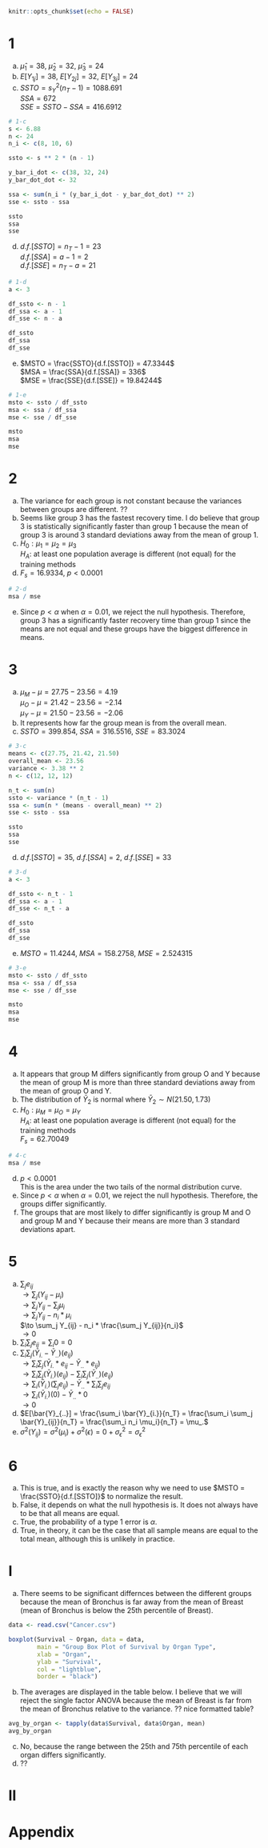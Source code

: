 ```r
knitr::opts_chunk$set(echo = FALSE)
```

# 1
a. $\hat{\mu}_1 = 38$, $\hat{\mu}_2 = 32$, $\hat{\mu}_3 = 24$
b. $E[Y_{1j}] = 38$, $E[Y_{2j}] = 32$, $E[Y_{3j}] = 24$
c. $SSTO = s^2_Y (n_T - 1) = 1088.691$
<br> $SSA = 672$
<br> $SSE = SSTO - SSA = 416.6912$
```r

# 1-c
s <- 6.88
n <- 24
n_i <- c(8, 10, 6)

ssto <- s ** 2 * (n - 1)

y_bar_i_dot <- c(38, 32, 24)
y_bar_dot_dot <- 32

ssa <- sum(n_i * (y_bar_i_dot - y_bar_dot_dot) ** 2)
sse <- ssto - ssa

ssto
ssa
sse
```
d. $d.f.[SSTO] = n_T - 1 = 23$
<br> $d.f.[SSA] = a - 1 = 2$
<br> $d.f.[SSE] = n_T - a = 21$
```r

# 1-d
a <- 3

df_ssto <- n - 1
df_ssa <- a - 1
df_sse <- n - a

df_ssto
df_ssa
df_sse
```
e. $MSTO = \frac{SSTO}{d.f.[SSTO]} = 47.3344$
<br> $MSA = \frac{SSA}{d.f.[SSA]} = 336$
<br> $MSE = \frac{SSE}{d.f.[SSE]} = 19.84244$
```r

# 1-e
msto <- ssto / df_ssto
msa <- ssa / df_ssa
mse <- sse / df_sse

msto
msa
mse
```

# 2
a. The variance for each group is not constant because the variances between groups are different. ??
b. Seems like group 3 has the fastest recovery time. I do believe that group 3 is statistically significantly faster than group 1 because the mean of group 3 is around 3 standard deviations away from the mean of group 1.
c. $H_0: \mu_1 = \mu_2 = \mu_3$
<br> $H_A:$ at least one population average is different (not equal) for the training methods
d. $F_s = 16.9334$, $p < 0.0001$
```r

# 2-d
msa / mse
```
e. Since $p < \alpha$ when $\alpha = 0.01$, we reject the null hypothesis. Therefore, group 3 has a significantly faster recovery time than group 1 since the means are not equal and these groups have the biggest difference in means.

# 3
a. $\mu_M - \mu = 27.75 - 23.56 = 4.19$
<br> $\mu_O - \mu = 21.42 - 23.56 = -2.14$
<br> $\mu_Y - \mu = 21.50 - 23.56 = -2.06$
b. It represents how far the group mean is from the overall mean.
c. $SSTO = 399.854$, $SSA = 316.5516$, $SSE = 83.3024$
```r

# 3-c
means <- c(27.75, 21.42, 21.50)
overall_mean <- 23.56
variance <- 3.38 ** 2
n <- c(12, 12, 12)

n_t <- sum(n)
ssto <- variance * (n_t - 1)
ssa <- sum(n * (means - overall_mean) ** 2)
sse <- ssto - ssa

ssto
ssa
sse
```
d. $d.f.[SSTO] = 35$, $d.f.[SSA] = 2$, $d.f.[SSE] = 33$
```r

# 3-d
a <- 3

df_ssto <- n_t - 1
df_ssa <- a - 1
df_sse <- n_t - a

df_ssto
df_ssa
df_sse
```
e. $MSTO = 11.4244$, $MSA = 158.2758$, $MSE = 2.524315$
```r

# 3-e
msto <- ssto / df_ssto
msa <- ssa / df_ssa
mse <- sse / df_sse

msto
msa
mse
```

# 4
a. It appears that group M differs significantly from group O and Y because the mean of group M is more than three standard deviations away from the mean of group O and Y.
b. The distribution of $\bar{Y}_2$ is normal where $\bar{Y}_2 \sim N(21.50, 1.73)$
c. $H_0: \mu_M = \mu_O = \mu_Y$
<br> $H_A:$ at least one population average is different (not equal) for the training methods
<br> $F_s = 62.70049$
```r

# 4-c
msa / mse
```
d. $p < 0.0001$
<br> This is the area under the two tails of the normal distribution curve.
e. Since $p < \alpha$ when $\alpha = 0.01$, we reject the null hypothesis. Therefore, the groups differ significantly.
f. The groups that are most likely to differ significantly is group M and O and group M and Y because their means are more than 3 standard deviations apart.  

# 5
a. $\sum_j e_{ij}$
<br> $\to \sum_j (Y_{ij} - \mu_i)$
<br> $\to \sum_j Y_{ij} - \sum_j \mu_i$
<br> $\to \sum_j Y_{ij} - n_i * \mu_i$
<br> $\to \sum_j Y_{ij} - n_i * \frac{\sum_j Y_{ij}}{n_i}$
<br> $\to 0$
b. $\sum_i \sum_j e_{ij} = \sum_i 0 = 0$
c. $\sum_i \sum_j (\bar{Y}_{i.} - \bar{Y}_{..})(e_{ij})$
<br> $\to \sum_i \sum_j (\bar{Y}_{i.} * e_{ij} - \bar{Y}_{..} * e_{ij})$
<br> $\to \sum_i \sum_j (\bar{Y}_{i.})(e_{ij}) - \sum_i \sum_j (\bar{Y}_{..})(e_{ij})$
<br> $\to \sum_i (\bar{Y}_{i.})(\sum_j e_{ij}) - \bar{Y}_{..} * \sum_i \sum_j e_{ij}$
<br> $\to \sum_i (\bar{Y}_{i.})(0) - \bar{Y}_{..} * 0$
<br> $\to 0$
d. $E[\bar{Y}_{..}] = \frac{\sum_i \bar{Y}_{i.}}{n_T} = \frac{\sum_i \sum_j \bar{Y}_{ij}}{n_T} = \frac{\sum_i n_i \mu_i}{n_T} = \mu_.$
e. $\sigma^2(Y_{ij}) = \sigma^2(\mu_i) + \sigma^2(\epsilon) = 0 + \sigma^2_\epsilon = \sigma^2_\epsilon$

# 6
a. This is true, and is exactly the reason why we need to use $MSTO = \frac{SSTO}{d.f.[SSTO]}$ to normalize the result.
b. False, it depends on what the null hypothesis is. It does not always have to be that all means are equal.
c. True, the probability of a type 1 error is $\alpha$.
d. True, in theory, it can be the case that all sample means are equal to the total mean, although this is unlikely in practice.

# I
a. There seems to be significant differnces between the different groups because the mean of Bronchus is far away from the mean of Breast (mean of Bronchus is below the 25th percentile of Breast).
```r
data <- read.csv("Cancer.csv")

boxplot(Survival ~ Organ, data = data, 
        main = "Group Box Plot of Survival by Organ Type",
        xlab = "Organ",
        ylab = "Survival",
        col = "lightblue",
        border = "black")
```
b. The averages are displayed in the table below. I believe that we will reject the single factor ANOVA because the mean of Breast is far from the mean of Bronchus relative to the variance. ?? nice formatted table?
```r
avg_by_organ <- tapply(data$Survival, data$Organ, mean)
avg_by_organ
```
c. No, because the range between the 25th and 75th percentile of each organ differs significantly.
d. ??

# II


# Appendix
```r
```